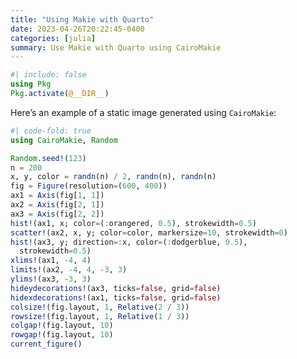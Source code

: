 ```yaml
---
title: "Using Makie with Quarto"
date: 2023-04-26T20:22:45-0400
categories: [julia]
summary: Use Makie with Quarto using CairoMakie
---
```


```julia
#| include: false
using Pkg
Pkg.activate(@__DIR__)
```

Here's an example of a static image generated using `CairoMakie`:

```julia
#| code-fold: true
using CairoMakie, Random

Random.seed!(123)
n = 200
x, y, color = randn(n) / 2, randn(n), randn(n)
fig = Figure(resolution=(600, 400))
ax1 = Axis(fig[1, 1])
ax2 = Axis(fig[2, 1])
ax3 = Axis(fig[2, 2])
hist!(ax1, x; color=(:orangered, 0.5), strokewidth=0.5)
scatter!(ax2, x, y; color=color, markersize=10, strokewidth=0)
hist!(ax3, y; direction=:x, color=(:dodgerblue, 0.5),
  strokewidth=0.5)
xlims!(ax1, -4, 4)
limits!(ax2, -4, 4, -3, 3)
ylims!(ax3, -3, 3)
hideydecorations!(ax3, ticks=false, grid=false)
hidexdecorations!(ax1, ticks=false, grid=false)
colsize!(fig.layout, 1, Relative(2 / 3))
rowsize!(fig.layout, 1, Relative(1 / 3))
colgap!(fig.layout, 10)
rowgap!(fig.layout, 10)
current_figure()
```
